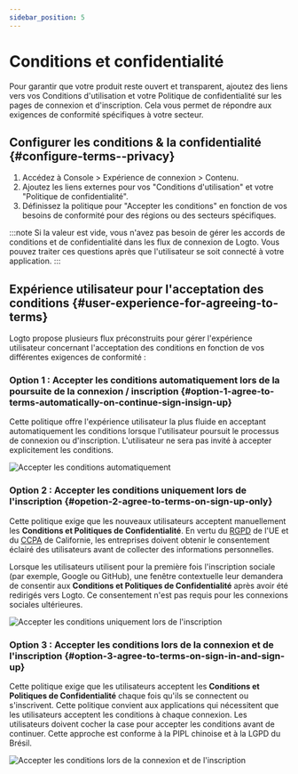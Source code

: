 ```yaml
---
sidebar_position: 5
---
```


# Conditions et confidentialité

Pour garantir que votre produit reste ouvert et transparent, ajoutez des liens vers vos Conditions d'utilisation et votre Politique de confidentialité sur les pages de connexion et d'inscription. Cela vous permet de répondre aux exigences de conformité spécifiques à votre secteur.

## Configurer les conditions & la confidentialité \{#configure-terms--privacy}

1. Accédez à <CloudLink to="/sign-in-experience/content">Console > Expérience de connexion > Contenu</CloudLink>.
2. Ajoutez les liens externes pour vos "Conditions d'utilisation" et votre "Politique de confidentialité".
3. Définissez la politique pour "Accepter les conditions" en fonction de vos besoins de conformité pour des régions ou des secteurs spécifiques.

:::note
Si la valeur est vide, vous n'avez pas besoin de gérer les accords de conditions et de confidentialité dans les flux de connexion de Logto. Vous pouvez traiter ces questions après que l'utilisateur se soit connecté à votre application.
:::

## Expérience utilisateur pour l'acceptation des conditions \{#user-experience-for-agreeing-to-terms}

Logto propose plusieurs flux préconstruits pour gérer l'expérience utilisateur concernant l'acceptation des conditions en fonction de vos différentes exigences de conformité :

### Option 1 : Accepter les conditions automatiquement lors de la poursuite de la connexion / inscription \{#option-1-agree-to-terms-automatically-on-continue-sign-insign-up}

Cette politique offre l'expérience utilisateur la plus fluide en acceptant automatiquement les conditions lorsque l'utilisateur poursuit le processus de connexion ou d'inscription.
L'utilisateur ne sera pas invité à accepter explicitement les conditions.

![Accepter les conditions automatiquement](./assets/auto-agree-to-terms.png)

### Option 2 : Accepter les conditions uniquement lors de l'inscription \{#opetion-2-agree-to-terms-on-sign-up-only}

Cette politique exige que les nouveaux utilisateurs acceptent manuellement les **Conditions et Politiques de Confidentialité**. En vertu du [RGPD](https://gdpr-info.eu/art-4-gdpr/) de l'UE et du [CCPA](https://oag.ca.gov/privacy/ccpa) de Californie, les entreprises doivent obtenir le consentement éclairé des utilisateurs avant de collecter des informations personnelles.

Lorsque les utilisateurs utilisent pour la première fois l'inscription sociale (par exemple, Google ou GitHub), une fenêtre contextuelle leur demandera de consentir aux **Conditions et Politiques de Confidentialité** après avoir été redirigés vers Logto. Ce consentement n'est pas requis pour les connexions sociales ultérieures.

![Accepter les conditions uniquement lors de l'inscription](./assets/sign-up-only-agree-to-terms.png)

### Option 3 : Accepter les conditions lors de la connexion et de l'inscription \{#option-3-agree-to-terms-on-sign-in-and-sign-up}

Cette politique exige que les utilisateurs acceptent les **Conditions et Politiques de Confidentialité** chaque fois qu'ils se connectent ou s'inscrivent. Cette politique convient aux applications qui nécessitent que les utilisateurs acceptent les conditions à chaque connexion. Les utilisateurs doivent cocher la case pour accepter les conditions avant de continuer. Cette approche est conforme à la PIPL chinoise et à la LGPD du Brésil.

![Accepter les conditions lors de la connexion et de l'inscription](./assets/sign-in-agree-to-terms.png)
